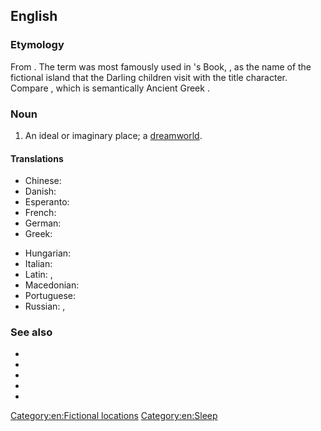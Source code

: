 ==English==

===Etymology===
From {{affix|en|never|alt1=Never|land}}. The term was most famously used in {{w|J.M. Barrie}}'s Book, '''{{w|Peter Pan}}''', as the name of the fictional island that the Darling children visit with the title character. Compare {{m|en|Utopia}}, which is semantically Ancient Greek {{affix|grc|οὐ|gloss1=not, no|τόπος|gloss2=place, region|nocat=1}}.

===Noun===
{{en-noun}}

# An ideal or imaginary place; a [[dreamworld]].

====Translations====
{{trans-top|an ideal or imaginary place}}
* Chinese: {{t|zh|烏有鄉}}
* Danish: {{t|da|Ønskeøen|c}} {{qualifier|Peter Pan}}
* Esperanto: {{t|eo|neniamlando}}
* French: {{t+|fr|pays imaginaire|m}}
* German: {{t|de|Nimmerland|n}}
* Greek: {{t|el|χώρα του ποτέ|f}}
{{trans-mid}}
* Hungarian: {{t|hu|sohaország}}
* Italian: {{t|it|isola che non c'è}}
* Latin: {{t|la|insula imaginaria|f}}, {{t|la|terra imaginaria}}
* Macedonian: {{t|mk|недојдија|f}}
* Portuguese: {{t|pt|terra do nunca|f}}
* Russian: {{t|ru|нетла́ндия|f}}, {{t|ru|небыля́ндия}}
{{trans-bottom}}

===See also===
* {{l|en|dreamworld}}
* {{l|en|dreamland}}
* {{l|en|fantasy land}}
* {{l|en|La-La Land}}
* {{l|en|never-never land}}

[[Category:en:Fictional locations]]
[[Category:en:Sleep]]